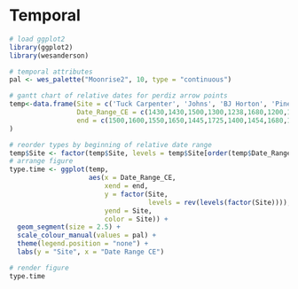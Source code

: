 # Temporal

```r
# load ggplot2
library(ggplot2)
library(wesanderson)

# temporal attributes
pal <- wes_palette("Moonrise2", 10, type = "continuous")

# gantt chart of relative dates for perdiz arrow points
temp<-data.frame(Site = c('Tuck Carpenter', 'Johns', 'BJ Horton', 'Pine Tree Mound', 'Washington Square Mound', 'Spradley', 'Jack Walton', 'Redwine', 'Old Timers', 'Sybs Site'),
                 Date_Range_CE = c(1430,1430,1500,1300,1238,1680,1200,1300,1400,1400), # in years CE
                 end = c(1500,1600,1550,1650,1445,1725,1400,1454,1680,1575) # in years CE
)

# reorder types by beginning of relative date range
temp$Site <- factor(temp$Site, levels = temp$Site[order(temp$Date_Range_CE)])
# arrange figure
type.time <- ggplot(temp, 
                    aes(x = Date_Range_CE, 
                        xend = end, 
                        y = factor(Site,
                                   levels = rev(levels(factor(Site)))), 
                        yend = Site, 
                        color = Site)) +
  geom_segment(size = 2.5) +
  scale_colour_manual(values = pal) +
  theme(legend.position = "none") +
  labs(y = "Site", x = "Date Range CE")

# render figure
type.time
```
